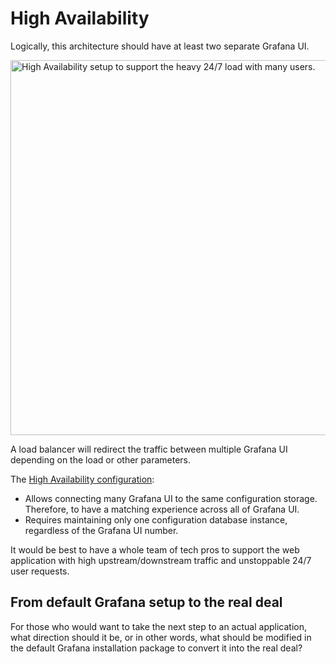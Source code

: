 
# High Availability

Logically, this architecture should have at least two separate Grafana UI.

<Image
  title="High Availability setup to support the heavy 24/7 load with many users."
  src="/img/blog/2023-01-22-grafana-setup/high-availability.png"
  height="600px"
/>

A load balancer will redirect the traffic between multiple Grafana UI depending on the load or other parameters.

The [High Availability configuration](https://grafana.com/docs/grafana/latest/setup-grafana/set-up-for-high-availability/):

- Allows connecting many Grafana UI to the same configuration storage. Therefore, to have a matching experience across all of Grafana UI.
- Requires maintaining only one configuration database instance, regardless of the Grafana UI number.

It would be best to have a whole team of tech pros to support the web application with high upstream/downstream traffic and unstoppable 24/7 user requests.

## From default Grafana setup to the real deal

For those who would want to take the next step to an actual application, what direction should it be, or in other words, what should be modified in the default Grafana installation package to convert it into the real deal?

<BlogPost id="grafana-setup-20230122" />
